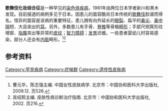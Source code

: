 {{Infobox disease|Name=歌舞伎化妆综合征|Image=KabukiSyndrome2.jpg|Caption=一位拥有典型歌舞伎化妆综合征面容的患儿|DiseasesDB=32161|ICD10={{ICD10|Q|87|0|q|87}}|ICD9={{ICD9|759.89}}|ICDO=|OMIM=147920|MedlinePlus=|eMedicineSubj=|eMedicineTopic=|}}'''歌舞伎化妆综合征'''是一种罕见的[[染色体疾病|染色体疾病]]，1981年由两位日本学者新川和黑木发现。目前报道的病例多见于日本。因患儿的面容酷肖日本传统的[[歌舞伎|歌舞伎]]脸谱而得名。怪异的面容是该病的重要特征，患儿拥有向外延长的[[眼裂|眼裂]]、扁平的[[鼻尖|鼻尖]]、[[鼻中隔|鼻中隔]]短、大且突出的[[耳|耳]]。另外，多数患儿有手骨、[[脊椎|脊椎]]等骨骼[[畸形|畸形]]；手部尺侧箕形纹增密、[[指腹|指腹]]突出等异常的[[皮纹|皮纹]]；[[智力障碍|智力障碍]]；[[发育|发育]]迟缓。一些患者婴幼儿时容易感染，部分人还会有[[内脏|内脏]]畸形。<ref>曹元华，陈志强主编. 中国女性皮肤病学. 北京市：中国协和医科大学出版社, 2009.12. 页526.</ref><ref>吴绍熙主编. 皮肤性病诊断治疗指南. 北京市：中国协和医科大学出版社, 2002. 页216.</ref>

==参考资料==
{{reflist}}

[[Category:罕見疾病|Category:罕見疾病]]
[[Category:症候群|Category:症候群]]
[[Category:遗传性皮肤病|Category:遗传性皮肤病]]